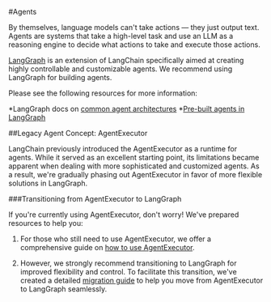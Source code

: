 #Agents

By themselves, language models can't take actions — they just output text. Agents are systems that take a high-level task and use an LLM as a reasoning engine to decide what actions to take and execute those actions.

[LangGraph](/docs/concepts/architecture#langgraph) is an extension of LangChain specifically aimed at creating highly controllable and customizable agents. We recommend using LangGraph for building agents.

Please see the following resources for more information:

*LangGraph docs on [common agent architectures](https://langchain-ai.github.io/langgraph/concepts/agentic_concepts/)
*[Pre-built agents in LangGraph](https://langchain-ai.github.io/langgraph/reference/prebuilt/#langgraph.prebuilt.chat_agent_executor.create_react_agent)

##Legacy Agent Concept: AgentExecutor

LangChain previously introduced the AgentExecutor as a runtime for agents.
While it served as an excellent starting point, its limitations became apparent when dealing with more sophisticated and customized agents.
As a result, we're gradually phasing out AgentExecutor in favor of more flexible solutions in LangGraph.

###Transitioning from AgentExecutor to LangGraph

If you're currently using AgentExecutor, don't worry! We've prepared resources to help you:

1. For those who still need to use AgentExecutor, we offer a comprehensive guide on [how to use AgentExecutor](/docs/how_to/agent_executor).

2. However, we strongly recommend transitioning to LangGraph for improved flexibility and control. To facilitate this transition, we've created a detailed [migration guide](/docs/how_to/migrate_agent) to help you move from AgentExecutor to LangGraph seamlessly.
